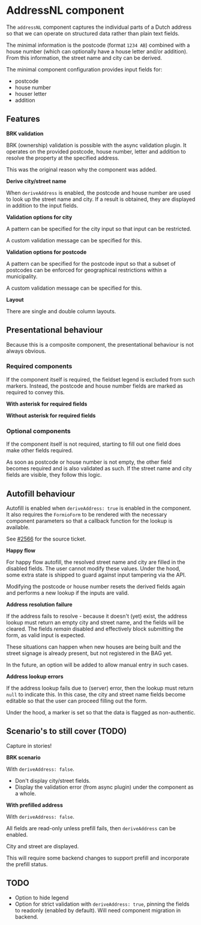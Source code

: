 

<Meta title="Component registry / custom / addressNL" name="Docs" />

# AddressNL component

The `addressNL` component captures the individual parts of a Dutch address so that we can operate on
structured data rather than plain text fields.

The minimal information is the postcode (format `1234 AB`) combined with a house number (which can
optionally have a house letter and/or addition). From this information, the street name and city can
be derived.

The minimal component configuration provides input fields for:

- postcode
- house number
- houser letter
- addition

## Features

**BRK validation**

BRK (ownership) validation is possible with the async validation plugin. It operates on the provided
postcode, house number, letter and addition to resolve the property at the specified address.

This was the original reason why the component was added.

**Derive city/street name**

When `deriveAddress` is enabled, the postcode and house number are used to look up the street name
and city. If a result is obtained, they are displayed in addition to the input fields.

**Validation options for city**

A pattern can be specified for the city input so that input can be restricted.

A custom validation message can be specified for this.

**Validation options for postcode**

A pattern can be specified for the postcode input so that a subset of postcodes can be enforced for
geographical restrictions within a municipality.

A custom validation message can be specified for this.

**Layout**

There are single and double column layouts.

## Presentational behaviour

Because this is a composite component, the presentational behaviour is not always obvious.

### Required components

If the component itself is required, the fieldset legend is excluded from such markers. Instead, the
postcode and house number fields are marked as required to convey this.

**With asterisk for required fields**

<Canvas of={PresentationStories.MinimalConfigurationSingleColumn} />

**Without asterisk for required fields**

<Canvas of={PresentationStories.WithoutAsteriskForRequiredFields} />

### Optional components

If the component itself is not required, starting to fill out one field does make other fields
required.

As soon as postcode or house number is not empty, the other field becomes required and is also
validated as such. If the street name and city fields are visible, they follow this logic.

<Canvas of={PresentationStories.WithStreetAndCityFields} />

## Autofill behaviour

Autofill is enabled when `deriveAddress: true` is enabled in the component. It also requires the
`FormioForm` to be rendered with the necessary component parameters so that a callback function for
the lookup is available.

See [#2566](https://github.com/open-formulieren/open-forms/issues/2566) for the source ticket.

**Happy flow**

For happy flow autofill, the resolved street name and city are filled in the disabled fields. The
user cannot modify these values. Under the hood, some extra state is shipped to guard against input
tampering via the API.

<Canvas of={AutofillStories.HappyFlow} />

Modifying the postcode or house number resets the derived fields again and performs a new lookup if
the inputs are valid.

<Canvas of={AutofillStories.ModifyInputAfterAutofill} />

**Address resolution failure**

If the address fails to resolve - because it doesn't (yet) exist, the address lookup must return an
empty city and street name, and the fields will be cleared. The fields _remain_ disabled and
effectively block submitting the form, as valid input is expected.

These situations can happen when new houses are being built and the street signage is already
present, but not registered in the BAG yet.

In the future, an option will be added to allow manual entry in such cases.

<Canvas of={AutofillStories.AddressDoesNotResolve} />

**Address lookup errors**

If the address lookup fails due to (server) error, then the lookup must return `null` to indicate
this. In this case, the city and street name fields become editable so that the user can proceed
filling out the form.

Under the hood, a marker is set so that the data is flagged as non-authentic.

<Canvas of={AutofillStories.LookupFailureSimulation} />

## Scenario's to still cover (TODO)

Capture in stories!

**BRK scenario**

With `deriveAddress: false`.

- Don't display city/street fields.
- Display the validation error (from async plugin) under the component as a whole.

**With prefilled address**

With `deriveAddress: false`.

All fields are read-only unless prefill fails, then `deriveAddress` can be enabled.

City and street are displayed.

This will require some backend changes to support prefill and incorporate the prefill status.

## TODO

- Option to hide legend
- Option for strict validation with `deriveAddress: true`, pinning the fields to readonly (enabled
  by default). Will need component migration in backend.
